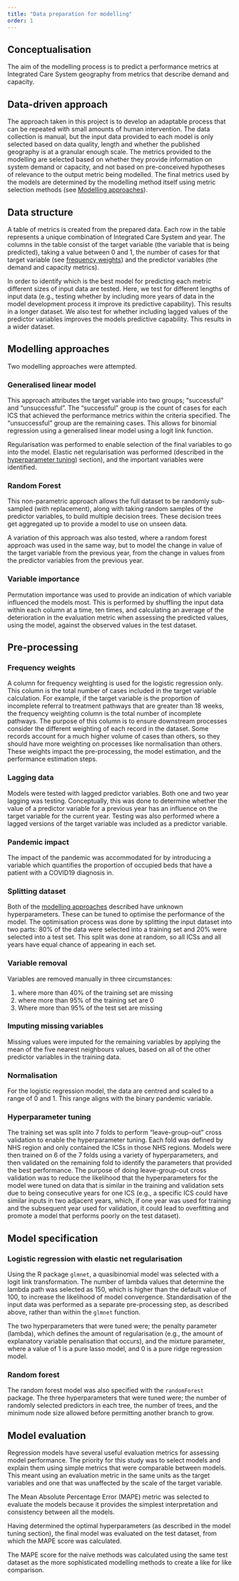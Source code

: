 ```yaml
---
title: "Data preparation for modelling"
order: 1
---
```


## Conceptualisation

The aim of the modelling process is to predict a performance metrics at Integrated Care System geography from metrics that describe demand and capacity. 

## Data-driven approach

The approach taken in this project is to develop an adaptable process that can be repeated with small amounts of human intervention. The data collection is manual, but the input data provided to each model is only selected based on data quality, length and whether the published geography is at a granular enough scale. The metrics provided to the modelling are selected based on whether they provide information on system demand or capacity, and not based on pre-conceived hypotheses of relevance to the output metric being modelled. The final metrics used by the models are determined by the modelling method itself using metric selection methods (see [Modelling approaches](#modelling-approaches)).


## Data structure

A table of metrics is created from the prepared data. Each row in the table represents a unique combination of Integrated Care System and year. The columns in the table consist of the target variable (the variable that is being predicted), taking a value between 0 and 1, the number of cases for that target variable (see [frequency weights](#frequency-weights)) and the predictor variables (the demand and capacity metrics).

In order to identify which is the best model for predicting each metric different sizes of input data are tested. Here, we test for different lengths of input data (e.g., testing whether by including more years of data in the model development process it improve its predictive capability). This results in a longer dataset. We also test for whether including lagged values of the predictor variables improves the models predictive capability. This results in a wider dataset.

## Modelling approaches {#modelling-approaches}

Two modelling approaches were attempted. 

### Generalised linear model

This approach attributes the target variable into two groups; "successful" and "unsuccessful". The "successful" group is the count of cases for each ICS that achieved the performance metrics within the criteria specified. The "unsuccessful" group are the remaining cases. This allows for binomial regression using a generalised linear model using a logit link function.

Regularisation was performed to enable selection of the final variables to go into the model. Elastic net regularisation was performed (described in the [hyperparameter tuning](#tuning)) section), and the important variables were identified.


### Random Forest

This non-parametric approach allows the full dataset to be randomly sub-sampled (with replacement), along with taking random samples of the predictor variables, to build multiple decision trees. These decision trees get aggregated up to provide a model to use on unseen data. 

A variation of this approach was also tested, where a random forest approach was used in the same way, but to model the change in value of the target variable from the previous year, from the change in values from the predictor variables from the previous year.

### Variable importance

Permutation importance was used to provide an indication of which variable influenced the models most. This is performed by shuffling the input data within each column at a time, ten times, and calculating an average of the deterioration in the evaluation metric when assessing the predicted values, using the model, against the observed values in the test dataset.


## Pre-processing

### Frequency weights {#frequency-weights}

A column for frequency weighting is used for the logistic regression only. This column is the total number of cases included in the target variable calculation. For example, if the target variable is the proportion of incomplete referral to treatment pathways that are greater than 18 weeks, the frequency weighting column is the total number of incomplete pathways. The purpose of this column is to ensure downstream processes consider the different weighting of each record in the dataset. Some records account for a much higher volume of cases than others, so they should have more weighting on processes like normalisation than others. These weights impact the pre-processing, the model estimation, and the performance estimation steps.

### Lagging data

Models were tested with lagged predictor variables. Both one and two year lagging was testing. Conceptually, this was done to determine whether the value of a predictor variable for a previous year has an influence on the target variable for the current year. Testing was also performed where a lagged versions of the target variable was included as a predictor variable.

### Pandemic impact

The impact of the pandemic was accommodated for by introducing a variable which quantifies the proportion of occupied beds that have a patient with a COVID19 diagnosis in.

### Splitting dataset

Both of the [modelling approaches](#modelling-approaches) described have unknown hyperparameters. These can be tuned to optimise the performance of the model. The optimisation process was done by splitting the input dataset into two parts: 80% of the data were selected into a training set and 20% were selected into a test set. This split was done at random, so all ICSs and all years have equal chance of appearing in each set. 

### Variable removal

Variables are removed manually in three circumstances:

1. where more than 40% of the training set are missing
2. where more than 95% of the training set are 0
3. Where more than 95% of the test set are missing

### Imputing missing variables

Missing values were imputed for the remaining variables by applying the mean of the five nearest neighbours values, based on all of the other predictor variables in the training data.

### Normalisation

For the logistic regression model, the data are centred and scaled to a range of 0 and 1. This range aligns with the binary pandemic variable.

### Hyperparameter tuning {#tuning}

The training set was split into 7 folds to perform "leave-group-out" cross validation to enable the hyperparameter tuning. Each fold was defined by NHS region and only contained the ICSs in those NHS regions. Models were then trained on 6 of the 7 folds using a variety of hyperparameters, and then validated on the remaining fold to identify the parameters that provided the best performance. The purpose of doing leave-group-out cross validation was to reduce the likelihood that the hyperparameters for the model were tuned on data that is similar in the training and validation sets due to being consecutive years for one ICS (e.g., a specific ICS could have similar inputs in two adjacent years, which, if one year was used for training and the subsequent year used for validation, it could lead to overfitting and promote a model that performs poorly on the test dataset). 

## Model specification

### Logistic regression with elastic net regularisation

Using the R package `glmnet`, a quasibinomial model was selected with a logit link transformation. The number of lambda values that determine the lambda path was selected as 150, which is higher than the default value of 100, to increase the likelihood of model convergence. Standardisation of the input data was performed as a separate pre-processing step, as described above, rather than within the `glmnet` function.

The two hyperparameters that were tuned were; the penalty parameter (lambda), which defines the amount of regularisation (e.g., the amount of explanatory variable penalisation that occurs), and the mixture parameter, where a value of 1 is a pure lasso model, and 0 is a pure ridge regression model. 

### Random forest

The random forest model was also specified with the `randomForest` package. The three hyperparameters that were tuned were; the number of randomly selected predictors in each tree, the number of trees, and the minimum node size allowed before permitting another branch to grow.

## Model evaluation

Regression models have several useful evaluation metrics for assessing model performance. The priority for this study was to select models and explain them using simple metrics that were comparable between models. This meant using an evaluation metric in the same units as the target variables and one that was unaffected by the scale of the target variable.

The Mean Absolute Percentage Error (MAPE) metric was selected to evaluate the models because it provides the simplest interpretation and consistency between all the models. 

Having determined the optimal hyperparameters (as described in the model tuning section), the final model was evaluated on the test dataset, from which the MAPE score was calculated. 

The MAPE score for the naïve methods was calculated using the same test dataset as the more sophisticated modelling methods to create a like for like comparison. 
